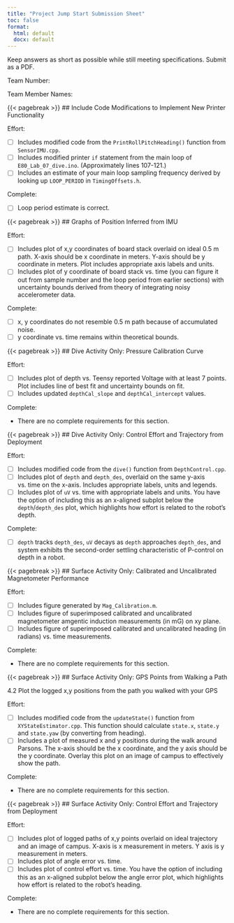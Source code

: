 ```yaml
---
title: "Project Jump Start Submission Sheet"
toc: false
format:
  html: default
  docx: default
---
```


Keep answers as short as possible while still meeting specifications. Submit as a PDF.

Team Number:

Team Member Names: 


{{< pagebreak >}}
## Include Code Modifications to Implement New Printer Functionality

Effort: 

- [ ] Includes modified code from the `PrintRollPitchHeading()` function from `SensorIMU.cpp`.
- [ ] Includes modified printer `if` statement from the main loop of `E80_Lab_07_dive.ino`.  (Approximately lines 107-121.)
- [ ] Includes an estimate of your main loop sampling frequency derived by looking up `LOOP_PERIOD` in `TimingOffsets.h`.

Complete:

- [ ] Loop period estimate is correct.

{{< pagebreak >}}
## Graphs of Position Inferred from IMU

Effort: 

- [ ] Includes plot of x,y coordinates of board stack overlaid on ideal 0.5 m path.  X-axis should be x coordinate in meters.  Y-axis should be y coordinate in meters.  Plot includes appropriate axis labels and units.
- [ ] Includes plot of y coordinate of board stack vs. time (you can figure it out from sample number and the loop period from earlier sections) with uncertainty bounds derived from theory of integrating noisy accelerometer data.

Complete:

- [ ] x, y coordinates do not resemble 0.5 m path because of accumulated noise.
- [ ] y coordinate vs. time remains within theoretical bounds.

{{< pagebreak >}}
## Dive Activity Only: Pressure Calibration Curve

Effort: 

- [ ] Includes plot of depth vs. Teensy reported Voltage with at least 7 points.  Plot includes line of best fit and uncertainty bounds on fit.
- [ ] Includes updated `depthCal_slope` and `depthCal_intercept` values.

Complete:

- There are no complete requirements for this section.

{{< pagebreak >}}
## Dive Activity Only: Control Effort and Trajectory from Deployment

Effort: 

- [ ] Includes modified code from the `dive()` function from `DepthControl.cpp`.
- [ ] Includes plot of `depth` and `depth_des`, overlaid on the same y-axis vs. time on the x-axis. Includes appropriate labels, units and legends.
- [ ] Includes plot of `uV` vs. time with appropriate labels and units.  You have the option of including this as an x-aligned subplot below the `depth`/`depth_des` plot, which highlights how effort is related to the robot's depth.

Complete:

- [ ] `depth` tracks `depth_des`, `uV` decays as `depth` approaches `depth_des`, and system exhibits the second-order settling characteristic of P-control on depth in a robot.

{{< pagebreak >}}
## Surface Activity Only: Calibrated and Uncalibrated Magnetometer Performance

Effort: 

- [ ] Includes figure generated by `Mag_Calibration.m`. 
- [ ] Includes figure of superimposed calibrated and uncalibrated magnetometer amgentic induction measurements (in mG) on xy plane. 
- [ ] Includes figure of superimposed calibrated and uncalibrated heading (in radians) vs. time measurements. 

Complete:

- There are no complete requirements for this section.

{{< pagebreak >}}
## Surface Activity Only: GPS Points from Walking a Path

4.2 Plot the logged x,y positions from the path you walked with your GPS


Effort: 

- [ ] Includes modified code from the `updateState()` function from `XYStateEstimator.cpp`.  This function should calculate `state.x`, `state.y` and `state.yaw` (by converting from heading).
- [ ] Includes a plot of measured x and y positions during the walk around Parsons. The x-axis should be the x coordinate, and the y axis should be the y coordinate. Overlay this plot on an image of campus to effectively show the path.

Complete:

- There are no complete requirements for this section.

{{< pagebreak >}}
## Surface Activity Only: Control Effort and Trajectory from Deployment

Effort: 

- [ ] Includes plot of logged paths of x,y points overlaid on ideal trajectory and an image of campus.  X-axis is x measurement in meters.  Y axis is y measurement in meters.
- [ ] Includes plot of angle error vs. time.
- [ ] Includes plot of control effort vs. time. You have the option of including this as an x-aligned subplot below the angle error plot, which highlights how effort is related to the robot's heading.

Complete:

- There are no complete requirements for this section.




